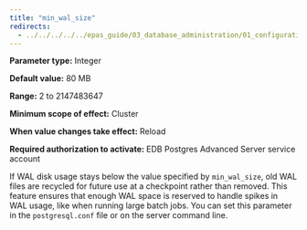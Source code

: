 ```yaml
---
title: "min_wal_size"
redirects:
  - ../../../../../epas_guide/03_database_administration/01_configuration_parameters/03_configuration_parameters_by_functionality/01_top_performance_related_parameters/09_min_wal_size #generated for docs/epas/reorg-role-use-case-mode
---
```


<div id="min_wal_size" class="registered_link"></div>

**Parameter type:** Integer

**Default value:** 80 MB

**Range:** 2 to 2147483647

**Minimum scope of effect:** Cluster

**When value changes take effect:** Reload

**Required authorization to activate:** EDB Postgres Advanced Server service account

If WAL disk usage stays below the value specified by `min_wal_size`, old WAL files are recycled for future use at a checkpoint rather than removed. This feature ensures that enough WAL space is reserved to handle spikes in WAL usage, like when running large batch jobs. You can set this parameter in the `postgresql.conf` file or on the server command line.
